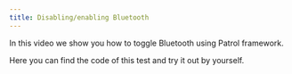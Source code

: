 ```yaml
---
title: Disabling/enabling Bluetooth
---
```


In this video we show you how to toggle Bluetooth using Patrol framework.

<YouTube id="zwQB8LfnTN8" />

Here you can find the code of this test and try it out by yourself.

 